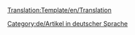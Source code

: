 <noinclude>[[Translation:Template/en/Translation]]</noinclude><noinclude>
</noinclude>
{{en/Ambox| type  = style
| image = en/Translation.png
| text  = <strong>Dieser Artikel wird aus dem Original in englischer Sprache: <includeonly>[{{SERVER}}{{localurl:{{NAMESPACE}}:{{{herkunft}}}|action=view}} {{{herkunft}}}]</includeonly>{{{herkunft}}}<noinclude></noinclude>.</strong><br/>
<p style="font-size: 90%">Sie können sie für die Unterstützung bei der [{{SERVER}}{{localurl:{{NAMESPACE}}:{{PAGENAME}}|action=edit}} Ausarbeitung Verbesserungen]. Verwenden Sie das [[en/Wiki/Manual of Style|Manual of Style]] für die ordnungsgemäße Bearbeitung.<br/>
Denken Sie daran, zu entfernen, sobald die Vorlage Artikel wurde korrekt übersetzt.</p>
}}
<includeonly>[[Category:de/Artikel in deutscher Sprache]]</includeonly>